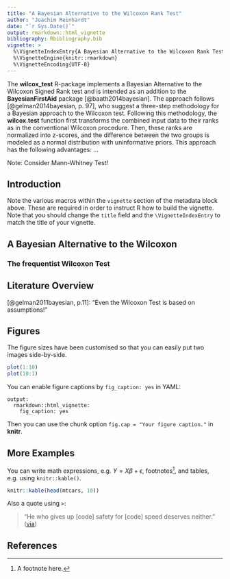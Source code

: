 ```yaml
---
title: "A Bayesian Alternative to the Wilcoxon Rank Test"
author: "Joachim Reinhardt"
date: "`r Sys.Date()`"
output: rmarkdown::html_vignette
bibliography: Rbibliography.bib
vignette: >
  %\VignetteIndexEntry{A Bayesian Alternative to the Wilcoxon Rank Test}
  %\VignetteEngine{knitr::rmarkdown}
  %\VignetteEncoding{UTF-8}
---
```


The **wilcox_test** R-package implements a Bayesian Alternative to the Wilcoxon 
Signed Rank test and is intended as an addition to the **BayesianFirstAid** 
package [@baath2014bayesian]. The approach follows [@gelman2014bayesian, p. 97],
who  suggest a three-step methodology for a Bayesian approach to the Wilcoxon 
test. Following this methodology, the **wilcox.test** function first transforms 
the combined input data to their ranks as in the conventional Wilcoxon 
procedure. Then, these ranks are normalized into z-scores, and the difference 
between the two groups is modeled as a normal distribution with uninformative 
priors. This approach has the following advantages: ... 

Note: Consider Mann-Whitney Test!

## Introduction

Note the various macros within the `vignette` section of the metadata block above. These are required in order to instruct R how to build the vignette. Note that you should change the `title` field and the `\VignetteIndexEntry` to match the title of your vignette.

## A Bayesian Alternative to the Wilcoxon

### The frequentist Wilcoxon Test



## Literature Overview

[@gelman2011bayesian, p.11]: "Even the Wilcoxon Test is based on assumptions!"

## Figures

The figure sizes have been customised so that you can easily put two images side-by-side. 

```r
plot(1:10)
plot(10:1)
```

You can enable figure captions by `fig_caption: yes` in YAML:

    output:
      rmarkdown::html_vignette:
        fig_caption: yes

Then you can use the chunk option `fig.cap = "Your figure caption."` in **knitr**.

## More Examples

You can write math expressions, e.g. $Y = X\beta + \epsilon$, footnotes^[A footnote here.], and tables, e.g. using `knitr::kable()`.

```r
knitr::kable(head(mtcars, 10))
```

Also a quote using `>`:

> "He who gives up [code] safety for [code] speed deserves neither."
([via](https://twitter.com/hadleywickham/status/504368538874703872))

## References
